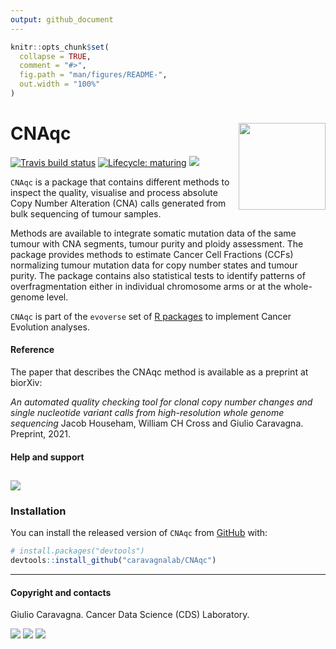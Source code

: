 ```yaml
---
output: github_document
---
```


```r
knitr::opts_chunk$set(
  collapse = TRUE,
  comment = "#>",
  fig.path = "man/figures/README-",
  out.width = "100%"
)
```

# CNAqc <img src='man/figures/logo.png' align="right" height="139" />

<!-- badges: start -->

[![Travis build status](https://travis-ci.org/caravagn/CNAqc.svg?branch=master)](https://travis-ci.org/caravagn/CNAqc)
[![Lifecycle: maturing](https://img.shields.io/badge/lifecycle-maturing-blue.svg)](https://www.tidyverse.org/lifecycle/#maturing)
[![](https://img.shields.io/badge/Part%20of-evoverse-blue.svg)](https://caravagn.github.io/evoverse)
<!-- badges: end -->

`CNAqc` is a package that contains different methods to inspect the quality, visualise and process absolute Copy Number Alteration (CNA) calls generated from bulk sequencing of tumour samples. 

Methods are available to integrate somatic mutation data of the same tumour with CNA segments, tumour purity and ploidy assessment. The package provides methods to estimate Cancer Cell Fractions (CCFs) normalizing tumour mutation data  for copy number states and tumour purity. The package contains also statistical tests to identify patterns of overfragmentation either in individual chromosome arms or at the whole-genome level.

`CNAqc` is part of the `evoverse` set of [R packages](https://caravagn.github.io/evoverse) to implement Cancer Evolution analyses.

#### Reference

The paper that describes the CNAqc method is available as a preprint at biorXiv:

_An automated quality checking tool for clonal copy number changes and single nucleotide variant calls from high-resolution whole genome sequencing_  Jacob Househam, William CH Cross and Giulio Caravagna. Preprint, 2021.


#### Help and support

[![](https://img.shields.io/badge/GitHub%20Pages-https://caravagnalab.github.io/CNAqc/-yellow.svg)](https://caravagnalab.github.io/CNAqc)
-----

### Installation

You can install the released version of `CNAqc` from
[GitHub](https://github.com/) with:

``` r
# install.packages("devtools")
devtools::install_github("caravagnalab/CNAqc")
```

-----

#### Copyright and contacts

Giulio Caravagna. Cancer Data Science (CDS) Laboratory.

[![](https://img.shields.io/badge/Email-gcaravagn@gmail.com-steelblue.svg)](mailto:gcaravagn@gmail.com)
[![](https://img.shields.io/badge/CDS%20Lab%20Github-caravagnalab-seagreen.svg)](https://github.com/caravagnalab)
[![](https://img.shields.io/badge/CDS%20Lab%20webpage-https://www.caravagnalab.org/-red.svg)](https://www.caravagnalab.org/)
